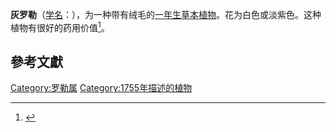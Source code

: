 {{Speciesbox 
| image = ChristianBauer stalk of basil.jpg
| image_width = 250px
| image_caption = 一株开花的灰罗勒
|genus = Ocimum
|species = americanum
|authority = [[卡尔·林奈|L.]]
|synonyms = ''Ocimum canum''
}}

'''灰罗勒'''（[[学名|学名]]：''{{lang|la|Ocimum americanum}}''），为一种带有绒毛的[[一年生植物|一年生]][[草本植物|草本植物]]。花为白色或淡紫色。这种植物有很好的药用价值<ref>{{Cite web |url=http://www.herbsociety.org/basil/oamericanum.php |title=Ocimum americanum |access-date=2009-12-30 |archive-date=2009-08-27 |archive-url=https://web.archive.org/web/20090827024432/http://www.herbsociety.org/basil/oamericanum.php |dead-url=yes }}</ref>。

==參考文獻==
<div class="references-small">
<references></references>
</div>
{{Taxonbar|from=Q3240154}}


<!-- Potential references to add:
http://www.gardenguides.com/seedcatalog/herbs/basillime.asp
http://www.botanicalinterests.com/store/search_results_detail.php?seedtype=H&seedid=289
http://www.parkseed.com/gardening/PD/0264/
http://hortsci.ashspublications.org/cgi/content/full/43/2/372?maxtoshow=&HITS=10&hits=10&RESULTFORMAT=&fulltext=%22lime+basil%22&andorexactfulltext=and&searchid=1&FIRSTINDEX=0&sortspec=relevance&resourcetype=HWCIT

 -->

[[Category:罗勒属|Category:罗勒属]]
[[Category:1755年描述的植物|Category:1755年描述的植物]]


{{植物小作品}}